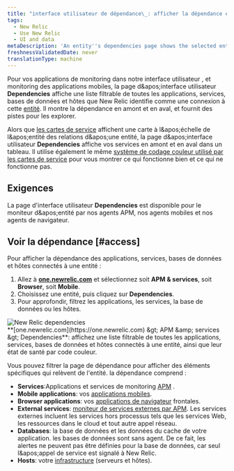 ```yaml
---
title: "interface utilisateur de dépendance\_: afficher la dépendance en amont et en aval d'une entité"
tags:
  - New Relic
  - Use New Relic
  - UI and data
metaDescription: 'An entity''s dependencies page shows the selected entity''s upstream and downstream dependencies for apps, services, databases, and hosts.'
freshnessValidatedDate: never
translationType: machine
---
```


Pour vos applications de monitoring dans notre interface utilisateur <InlinePopover type="apm" />, <InlinePopover type="browser" />et monitoring des applications mobiles, la page d&amp;apos;interface utilisateur <DNT>**Dependencies**</DNT> affiche une liste filtrable de toutes les applications, services, bases de données et hôtes que New Relic identifie comme une connexion à cette [entité](/docs/new-relic-solutions/new-relic-one/core-concepts/what-entity-new-relic). Il montre la dépendance en amont et en aval, et fournit des pistes pour les explorer.

Alors que [les cartes de service](/docs/understand-dependencies/understand-system-dependencies/service-maps/service-maps-new-relic-one) affichent une carte à l&amp;apos;échelle de l&amp;apos;entité des relations d&amp;apos;une entité, la page d&amp;apos;interface utilisateur <DNT>**Dependencies**</DNT> affiche vos services en amont et en aval dans un tableau. Il utilise également le même [système de codage couleur utilisé par les cartes de service](/docs/understand-dependencies/understand-system-dependencies/service-maps/service-maps-new-relic-one#alerts) pour vous montrer ce qui fonctionne bien et ce qui ne fonctionne pas.

## Exigences

La page d&apos;interface utilisateur <DNT>**Dependencies**</DNT> est disponible pour le moniteur d&amp;apos;entité par nos agents APM, nos agents mobiles et nos agents de navigateur.

## Voir la dépendance [#access]

Pour afficher la dépendance des applications, services, bases de données et hôtes connectés à une entité :

1. Allez à <DNT>**[one.newrelic.com](https://one.newrelic.com)**</DNT> et sélectionnez soit <DNT>**APM &amp; services**</DNT>, soit <DNT>**Browser**</DNT>, soit <DNT>**Mobile**</DNT>.
2. Choisissez une entité, puis cliquez sur <DNT>**Dependencies**</DNT>.
3. Pour approfondir, filtrez les applications, les services, la base de données ou les hôtes.

<img title="omnimapDependencies.png" alt="New Relic dependencies" src="/images/solutions_screenshot-full_omnimap-dependencies.webp" />

<figcaption>
  <DNT>**[one.newrelic.com](https://one.newrelic.com) &amp;gt; APM &amp;amp; services &amp;gt; Dependencies**</DNT>: affichez une liste filtrable de toutes les applications, services, bases de données et hôtes connectés à une entité, ainsi que leur état de santé par code couleur.
</figcaption>

Vous pouvez filtrer la page de dépendance pour afficher des éléments spécifiques qui relèvent de l&apos;entité. la dépendance comprend :

* <DNT>**Services**</DNT>:Applications et services de monitoring [APM](/docs/apm) .
* <DNT>**Mobile applications**</DNT>: vos [applications mobiles](/docs/mobile-monitoring).
* <DNT>**Browser applications**</DNT>: vos [applications de navigateur](/docs/browser) frontales.
* <DNT>**External services**</DNT>: [moniteur de services externes par APM](/docs/apm/applications-menu/monitoring/external-services-page). Les services externes incluent les services hors processus tels que les services Web, les ressources dans le cloud et tout autre appel réseau.
* <DNT>**Databases**</DNT>: la base de données et les données du cache de votre application. les bases de données sont sans agent. De ce fait, les alertes ne peuvent pas être définies pour la base de données, car seul l&amp;apos;appel de service est signalé à New Relic.
* <DNT>**Hosts**</DNT>: votre [infrastructure](/docs/infrastructure) (serveurs et hôtes).